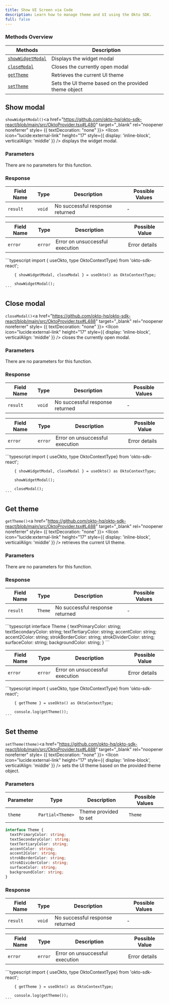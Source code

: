 ```yaml
---
title: Show UI Screen via Code
description: Learn how to manage theme and UI using the Okto SDK.
full: false
---
```




### Methods Overview

| Methods                            | Description                                          |                 
|------------------------------------|------------------------------------------------------|
| [`showWidgetModal`](#show-modal)   | Displays the widget modal                            |
| [`closeModal`](#close-modal)       | Closes the currently open modal                      |
| [`getTheme`](#get-theme)           | Retrieves the current UI theme                       |
| [`setTheme`](#set-theme)           | Sets the UI theme based on the provided theme object |

<div className="method-box">

## Show modal

`showWidgetModal()`<a href="https://github.com/okto-hq/okto-sdk-react/blob/main/src/OktoProvider.tsx#L480" target="_blank" rel="noopener noreferrer" style= {{ textDecoration: "none" }}> <IIcon icon="lucide:external-link" height="17" style={{ display: 'inline-block', verticalAlign: 'middle' }} /></a> displays the widget modal.

### Parameters

There are no parameters for this function.

### Response

<Callout title="Success Response">

| Field Name | Type                | Description                                 | Possible Values |
|------------|---------------------|---------------------------------------------|-----------------|
| `result`   | `void`              | No successful response returned             | -               |

</Callout>

<Callout type="error" title="Error Response">

| Field Name | Type     | Description                                     | Possible Value|
|------------|---------------|--------------------------------------------|---------------|
| `error`    | `error`       |  Error on unsuccessful execution           | Error details |

</Callout>


<Accordions>
<Accordion title="Example">
<Tabs items={['Typescript']}>
  <Tab value="Typescript">
    ```typescript
        import { useOkto, type OktoContextType} from 'okto-sdk-react';
 
        { showWidgetModal, closeModal } = useOkto() as OktoContextType;
 
        showWidgetModal();
    ```
  </Tab>
</Tabs>
</Accordion>
</Accordions>

</div>

<div className="method-box">

## Close modal

`closeModal()`<a href="https://github.com/okto-hq/okto-sdk-react/blob/main/src/OktoProvider.tsx#L488" target="_blank" rel="noopener noreferrer" style= {{ textDecoration: "none" }}> <IIcon icon="lucide:external-link" height="17" style={{ display: 'inline-block', verticalAlign: 'middle' }} /></a> closes the currently open modal.

### Parameters

There are no parameters for this function.

### Response

<Callout title="Success Response">

| Field Name | Type                | Description                                 | Possible Values |
|------------|---------------------|---------------------------------------------|-----------------|
| `result`   | `void`              | No successful response returned             | -               |

</Callout>

<Callout type="error" title="Error Response">

| Field Name | Type     | Description                                     | Possible Value|
|------------|---------------|--------------------------------------------|---------------|
| `error`    | `error`       |  Error on unsuccessful execution           | Error details |

</Callout>

<Accordions>
<Accordion title="Example">
<Tabs items={['Typescript']}>
  <Tab value="Typescript">
    ```typescript
        import { useOkto, type OktoContextType} from 'okto-sdk-react';
 
        { showWidgetModal, closeModal } = useOkto() as OktoContextType;
 
        showWidgetModal();

        closeModal();
    ```
  </Tab>
</Tabs>
</Accordion>
</Accordions>

</div>

<div className="method-box">

## Get theme

`getTheme()`<a href="https://github.com/okto-hq/okto-sdk-react/blob/main/src/OktoProvider.tsx#L488" target="_blank" rel="noopener noreferrer" style= {{ textDecoration: "none" }}> <IIcon icon="lucide:external-link" height="17" style={{ display: 'inline-block', verticalAlign: 'middle' }} /></a> retrieves the current UI theme.

### Parameters

There are no parameters for this function.

### Response

<Callout title="Success Response">

| Field Name | Type                | Description                                 | Possible Values |
|------------|---------------------|---------------------------------------------|-----------------|
| `result`   | `Theme`             | No successful response returned             | -               |

<Accordions>
<Accordion title="Response Type">
```typescript
interface Theme {
  textPrimaryColor: string;
  textSecondaryColor: string;
  textTertiaryColor: string;
  accentColor: string;
  accent2Color: string;
  strokBorderColor: string;
  strokDividerColor: string;
  surfaceColor: string;
  backgroundColor: string;
}
```
</Accordion>
</Accordions>

</Callout>

<Callout type="error" title="Error Response">

| Field Name | Type     | Description                                     | Possible Value|
|------------|---------------|--------------------------------------------|---------------|
| `error`    | `error`       |  Error on unsuccessful execution           | Error details |

</Callout>

<Accordions>
<Accordion title="Example">
<Tabs items={['Typescript']}>
  <Tab value="Typescript">
    ```typescript
        import { useOkto, type OktoContextType} from 'okto-sdk-react';
 
        { getTheme } = useOkto() as OktoContextType;
 
        console.log(getTheme());
    ```
  </Tab>
</Tabs>
</Accordion>
</Accordions>

</div>

<div className="method-box">

## Set theme

`setTheme(theme)`<a href="https://github.com/okto-hq/okto-sdk-react/blob/main/src/OktoProvider.tsx#L488" target="_blank" rel="noopener noreferrer" style= {{ textDecoration: "none" }}> <IIcon icon="lucide:external-link" height="17" style={{ display: 'inline-block', verticalAlign: 'middle' }} /></a> sets the UI theme based on the provided theme object.

### Parameters

| Parameter   | Type                 | Description                                               | Possible Values |
|-------------|----------------------|-----------------------------------------------------------|-----------------|
| `theme  `   | `Partial<Theme>`     | Theme provided to set                                     | `Theme`         |

```typescript 
interface Theme {
  textPrimaryColor: string;
  textSecondaryColor: string;
  textTertiaryColor: string;
  accentColor: string;
  accent2Color: string;
  strokBorderColor: string;
  strokDividerColor: string;
  surfaceColor: string;
  backgroundColor: string;
}
```

### Response

<Callout title="Success Response">

| Field Name | Type                | Description                                 | Possible Values |
|------------|---------------------|---------------------------------------------|-----------------|
| `result`   | `void`             | No successful response returned              | -               |

</Callout>

<Callout type="error" title="Error Response">

| Field Name | Type     | Description                                     | Possible Value|
|------------|---------------|--------------------------------------------|---------------|
| `error`    | `error`       |  Error on unsuccessful execution           | Error details |

</Callout>

<Accordions>
<Accordion title="Example">
<Tabs items={['Typescript']}>
  <Tab value="Typescript">
    ```typescript
        import { useOkto, type OktoContextType} from 'okto-sdk-react';
 
        { getTheme } = useOkto() as OktoContextType;
 
        console.log(getTheme());
    ```
  </Tab>
</Tabs>
</Accordion>
</Accordions>
</div>